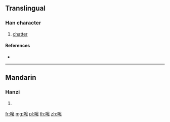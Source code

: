 ==Translingual==

===Han character===
{{Han char|rn=30|rad=口|as=07|sn=10|four=|canj=RHAP|ids=⿰口皂}}

# [[chatter]]

====References====
* {{Han ref|kx=0193.051|hdz=10631.080|uh=5523|ud=21795}}

----

==Mandarin==

===Hanzi===
{{cmn-hanzi|pin=[[zào]] ([[zao4]])|wg=tsao<sup>4</sup>}}

# {{defn|lang=cmn|sort=口07}}

[[fr:唣]]
[[mg:唣]]
[[pl:唣]]
[[th:唣]]
[[zh:唣]]